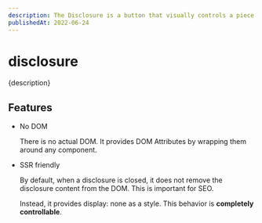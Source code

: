 ```yaml
---
description: The Disclosure is a button that visually controls a piece of content.
publishedAt: 2022-06-24
---
```


# disclosure

<p>{description}</p>

## Features

- No DOM

  There is no actual DOM. It provides DOM Attributes by wrapping them around any
  component.

- SSR friendly

  By default, when a disclosure is closed, it does not remove the disclosure
  content from the DOM. This is important for SEO.

  Instead, it provides display: none as a style. This behavior is **completely
  controllable**.

